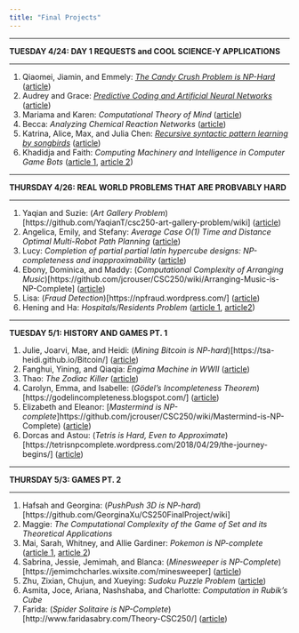 ```yaml
---
title: "Final Projects"
---
```


<hr>
**TUESDAY 4/24: DAY 1 REQUESTS and COOL SCIENCE-Y APPLICATIONS**
<hr>
1. Qiaomei, Jiamin, and Emmely: [_The Candy Crush Problem is NP-Hard_](projects/candyCrush/candyCrush.html) ([article](https://arxiv.org/abs/1403.1911))
2. Audrey and Grace: [_Predictive Coding and Artificial Neural Networks_](projects/neural-networks.html) ([article](http://www.academia.edu/download/30992521/125_coginfocom2012x.pdf))
3. Mariama and Karen: _Computational Theory of Mind_ ([article](https://en.wikipedia.org/wiki/Computational_theory_of_mind))
4. Becca: _Analyzing Chemical Reaction Networks_ ([article](https://jsystchem.springeropen.com/track/pdf/10.1186/1759-2208-3-1))
5. Katrina, Alice, Max, and Julia Chen: _[Recursive syntactic pattern learning by songbirds](https://granieri.github.io/songbird-syntax/)_ ([article](https://www.ncbi.nlm.nih.gov/pmc/articles/PMC2653278/))
6. Khadidja and Faith: _Computing Machinery and Intelligence in Computer Game Bots_ ([article 1](https://link.springer.com/content/pdf/10.1007%2F978-1-4020-6710-5.pdf), [article 2](https://ieeexplore.ieee.org/stamp/stamp.jsp?tp=&arnumber=5247069))

<hr>
**THURSDAY 4/26: REAL WORLD PROBLEMS THAT ARE PROBVABLY HARD**
<hr>
1. Yaqian and Suzie: (_Art Gallery Problem_)[https://github.com/YaqianT/csc250-art-gallery-problem/wiki] ([article](https://en.wikipedia.org/wiki/Art_gallery_problem))
2. Angelica, Emily, and Stefany: _Average Case O(1) Time and Distance Optimal Multi-Robot Path Planning_ ([article](https://arxiv.org/pdf/1706.07255.pdf))
3. Lucy: _Completion of partial partial latin hypercube designs: NP-completeness and inapproximability_ ([article](https://www.sciencedirect.com/science/article/pii/S0304397518300409))
4. Ebony, Dominica, and Maddy: (_Computational Complexity of Arranging Music_)[https://github.com/jcrouser/CSC250/wiki/Arranging-Music-is-NP-Complete] ([article](https://arxiv.org/pdf/1607.04220.pdf))
5. Lisa: (_Fraud Detection_)[https://npfraud.wordpress.com/] ([article](http://www.cs.tau.ac.il/~milo/projects/modas/papers/rudolf.pdf))
6. Hening and Ha: _Hospitals/Residents Problem_ ([article 1](https://web.stanford.edu/~alroth/papers/rothperansonaer.PDF), [article2](https://pdfs.semanticscholar.org/8629/806af545d3828a9f70dcf7d379f7cfbd5d32.pdf))

<hr>
**TUESDAY 5/1: HISTORY AND GAMES PT. 1**
</hr>
1. Julie, Joarvi, Mae, and Heidi: (_Mining Bitcoin is NP-hard_)[https://tsa-heidi.github.io/Bitcoin/] ([article](https://freedom-to-tinker.com/2014/10/27/bitcoin-mining-is-np-hard/))
2. Fanghui, Yining, and Qiaqia: _Engima Machine in WWII_ ([article](https://en.wikipedia.org/wiki/Cryptanalysis_of_the_Enigma))
3. Thao: _The Zodiac Killer_ ([article](https://www.history.com/news/the-zodiac-ciphers-what-we-know))
4. Carolyn, Emma, and Isabelle: (_Gödel’s Incompleteness Theorem_)[https://godelincompleteness.blogspot.com/] ([article](https://en.wikipedia.org/wiki/G%C3%B6del%27s_incompleteness_theorems))
5. Elizabeth and Eleanor: [_Mastermind is NP-complete_]https://github.com/jcrouser/CSC250/wiki/Mastermind-is-NP-Complete) ([article](https://notendur.hi.is/hh/kennsla/rrr/h06/mastermind.pdf))
6. Dorcas and Astou: (_Tetris is Hard, Even to Approximate_)[https://tetrisnpcomplete.wordpress.com/2018/04/29/the-journey-begins/] ([article](https://link.springer.com/chapter/10.1007/3-540-45071-8_36))

<hr>
**THURSDAY 5/3: GAMES PT. 2**
<hr>
1. Hafsah and Georgina: (_PushPush 3D is NP-hard_)[https://github.com/GeorginaXu/CS250FinalProject/wiki]
2. Maggie: _The Computational Complexity of the Game of Set and its Theoretical Applications_
3. Mai, Sarah, Whitney, and Allie Gardiner: _Pokemon is NP-complete_ ([article 1](https://arxiv.org/pdf/1203.1895.pdf), [article 2](https://arxiv.org/pdf/1201.5298v1.pdf))
4. Sabrina, Jessie, Jemimah, and Blanca: (_Minesweeper is NP-Complete_)[https://jemimchcharles.wixsite.com/minesweeper] ([article](http://web.mat.bham.ac.uk/R.W.Kaye/minesw/minesw.htm))
5. Zhu, Zixian, Chujun, and Xueying: _Sudoku Puzzle Problem_ ([article](http://www2.imm.dtu.dk/pubdb/views/edoc_download.php/5625/pdf/imm5625.pdf))
6. Asmita, Joce, Ariana, Nashshaba, and Charlotte: _Computation in Rubik’s Cube_ 
7. Farida: (_Spider Solitaire is NP-Complete_)[http://www.faridasabry.com/Theory-CSC250/] ([article](https://arxiv.org/abs/1110.1052))
